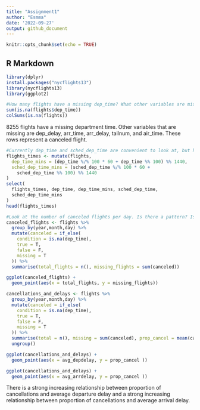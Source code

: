 ```yaml
---
title: "Assignment1"
author: "Esmma"
date: '2022-09-27'
output: github_document
---
```


```r
knitr::opts_chunk$set(echo = TRUE)
```

## R Markdown

```r
library(dplyr)
install.packages("nycflights13")
library(nycflights13)
library(ggplot2)
```

```r
#How many flights have a missing dep_time? What other variables are missing? What might these rows represent?
sum(is.na(flights$dep_time))
colSums(is.na(flights))
```

8255 flights have a missing department time. Other variables that are missing are dep_delay, arr_time, arr_delay, tailnum, and air_time. These rows represent a canceled flight.

```r
#Currently dep_time and sched_dep_time are convenient to look at, but hard to compute with because they’re not really continuous numbers. Convert them to a more convenient representation of number of minutes since midnight.
flights_times <- mutate(flights,
  dep_time_mins = (dep_time %/% 100 * 60 + dep_time %% 100) %% 1440,
  sched_dep_time_mins = (sched_dep_time %/% 100 * 60 +
    sched_dep_time %% 100) %% 1440
)
select(
  flights_times, dep_time, dep_time_mins, sched_dep_time,
  sched_dep_time_mins
)
head(flights_times)
```

```r
#Look at the number of canceled flights per day. Is there a pattern? Is the proportion of canceled flights related to the average delay? Use multiple dyplr operations, all on one line, concluding with ggplot(aes(x= ,y=)) + geom_point()
canceled_flights <- flights %>% 
  group_by(year,month,day) %>% 
  mutate(canceled = if_else(
    condition = is.na(dep_time),
    true = T,
    false = F,
    missing = T
  )) %>% 
  summarise(total_flights = n(), missing_flights = sum(canceled))

ggplot(canceled_flights) +
  geom_point(aes(x = total_flights, y = missing_flights)) 
```

```r
cancellations_and_delays <- flights %>% 
  group_by(year,month,day) %>% 
  mutate(canceled = if_else(
    condition = is.na(dep_time),
    true = T,
    false = F,
    missing = T
  )) %>% 
  summarise(total = n(), missing = sum(canceled), prop_cancel = mean(canceled),avg_arrdelay = mean(arr_delay, na.rm = T), avg_depdelay = mean(dep_delay,na.rm = T)) %>% 
  ungroup() 

ggplot(cancellations_and_delays) +
  geom_point(aes(x = avg_depdelay, y = prop_cancel ))

ggplot(cancellations_and_delays) +
  geom_point(aes(x = avg_arrdelay, y = prop_cancel ))
```

There is a strong increasing relationship between proportion of cancellations and average departure delay and a strong increasing relationship between proportion of cancellations and average arrival delay.

